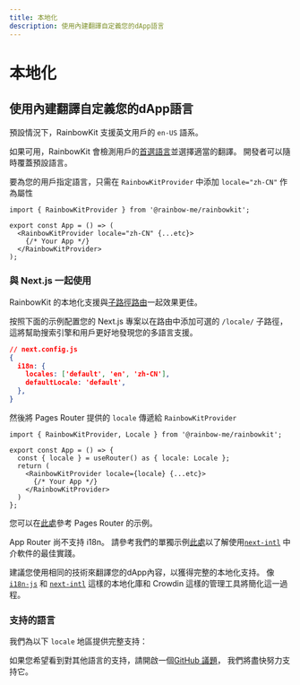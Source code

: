 ```yaml
---
title: 本地化
description: 使用內建翻譯自定義您的dApp語言
---
```


# 本地化

## 使用內建翻譯自定義您的dApp語言

預設情況下，RainbowKit 支援英文用戶的 `en-US` 語系。

如果可用，RainbowKit 會檢測用戶的[首選語言](https://developer.mozilla.org/en-US/docs/Web/API/Navigator/language)並選擇適當的翻譯。 開發者可以隨時覆蓋預設語言。

要為您的用戶指定語言，只需在 `RainbowKitProvider` 中添加 `locale="zh-CN"` 作為屬性

```tsx
import { RainbowKitProvider } from '@rainbow-me/rainbowkit';

export const App = () => (
  <RainbowKitProvider locale="zh-CN" {...etc}>
    {/* Your App */}
  </RainbowKitProvider>
);
```

### 與 Next.js 一起使用

RainbowKit 的本地化支援與[子路徑路由](https://nextjs.org/docs/pages/building-your-application/routing/internationalization#sub-path-routing)一起效果更佳。

按照下面的示例配置您的 Next.js 專案以在路由中添加可選的 `/locale/` 子路徑，這將幫助搜索引擎和用戶更好地發現您的多語言支援。

```json
// next.config.js
{
  i18n: {
    locales: ['default', 'en', 'zh-CN'],
    defaultLocale: 'default',
  },
}
```

然後將 Pages Router 提供的 `locale` 傳遞給 `RainbowKitProvider`

```tsx
import { RainbowKitProvider, Locale } from '@rainbow-me/rainbowkit';

export const App = () => {
  const { locale } = useRouter() as { locale: Locale };
  return (
    <RainbowKitProvider locale={locale} {...etc}>
      {/* Your App */}
    </RainbowKitProvider>
  )
};
```

您可以在[此處](https://github.com/rainbow-me/rainbowkit/tree/main/examples/with-next)參考 Pages Router 的示例。

App Router 尚不支持 i18n。 請參考我們的單獨示例[此處](https://github.com/rainbow-me/rainbowkit/tree/main/examples/with-next-app-i18n)以了解使用[`next-intl`](https://github.com/amannn/next-intl) 中介軟件的最佳實踐。

建議您使用相同的技術來翻譯您的dApp內容，以獲得完整的本地化支持。 像[`i18n-js`](https://github.com/fnando/i18n) 和 [`next-intl`](https://github.com/amannn/next-intl) 這樣的本地化庫和 Crowdin 這樣的管理工具將簡化這一過程。

### 支持的語言

我們為以下 `locale` 地區提供完整支持：

<Table
  header={[
    '語言', '地區', '語系', '簡稱'
  ]}
  dataTypes={[
    'string', 'string', 'code', 'code'
  ]}
  data={[
    ['English', 'United States 🇺🇸', 'en-US', 'en'],
    ['中文', 'Mainland China 🇨🇳', 'zh-CN', 'zh'],
    ['हिंदी', 'India 🇮🇳', 'hi-IN', 'hi'],
    ['Español', 'Latin America 🌎', 'es-419', 'es'],
    ['Français', 'France 🇫🇷', 'fr-FR', 'fr'],
    ['العربية', 'Middle East 🌍', 'ar-AR', 'ar'],
    ['Português', 'Brazil 🇧🇷', 'pt-BR', 'pt'],
    ['Русский', 'Russia 🇷🇺', 'ru-RU', 'ru'],
    ['Bahasa Indonesia', 'Indonesia 🇮🇩', 'id-ID', 'id'],
    ['日本語', 'Japan 🇯🇵', 'ja-JP', 'ja'],
    ['Türkçe', 'Turkey 🇹🇷', 'tr-TR', 'tr'],
    ['한국어', 'South Korea 🇰🇷', 'ko-KR', 'ko'],
    ['ภาษาไทย', 'Thailand 🇹🇭', 'th-TH', 'th'],
    ['українська', 'Ukraine 🇺🇦', 'uk-UA', 'ua'],
  ]}
/>

如果您希望看到對其他語言的支持，請開啟一個[GitHub 議題](https://github.com/rainbow-me/rainbowkit/discussions/new?category=ideas)， 我們將盡快努力支持它。
